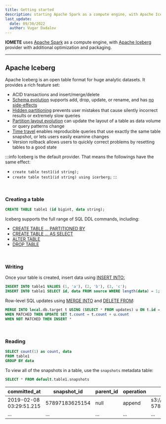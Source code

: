 ```yaml
---
title: Getting started
description: starting Apache Spark as a compute engine, with Apache Iceberg provider with additional optimization and packaging
last_update:
  date: 09/30/2022
  author: Vugar Dadalov
---
```


<!-- <head>
  <meta
    name="title"
    content="Getting started with Apache Iceberg"
  />
</head> -->

**IOMETE** uses [Apache Spark](https://spark.apache.org/) as a compute engine, with [Apache Iceberg](https://iceberg.apache.org/) provider with additional optimization and packaging.
___

## Apache Iceberg

Apache Iceberg is an open table format for huge analytic datasets. It provides a rich feature set:

  * ACID transactions and insert/merge/delete
  * [Schema evolution](https://iceberg.apache.org/evolution#schema-evolution) supports add, drop, update, or rename, and has [no side-effects](https://iceberg.apache.org/evolution#correctness)
  * [Hidden partitioning](https://iceberg.apache.org/partitioning) prevents user mistakes that cause silently incorrect results or extremely slow queries
  * [Partition layout evolution](https://iceberg.apache.org/evolution#partition-evolution) can update the layout of a table as data volume or query patterns change
  * [Time travel](https://iceberg.apache.org/spark-queries#time-travelr) enables reproducible queries that use exactly the same table snapshot, or lets users easily examine changes
  * Version rollback allows users to quickly correct problems by resetting tables to a good state


:::info
Iceberg is the default provider. That means the followings have the same effect:
- `create table test1(id string);`
- `create table test1(id string) using icerberg;`
:::

<br/>

### Creating a table

```sql
CREATE TABLE table1 (id bigint, data string);
```

Iceberg supports the full range of SQL DDL commands, including:
   
  * [CREATE TABLE ... PARTITIONED BY](https://iceberg.apache.org/spark-ddl/#create-table)
  * [CREATE TABLE ... AS SELECT](https://iceberg.apache.org/spark-ddl/#create-table-as-select)
  * [ALTER TABLE](https://iceberg.apache.org/spark-ddl/#alter-table)
  * [DROP TABLE](https://iceberg.apache.org/spark-ddl/#drop-table)

<br/>

### Writing
Once your table is created, insert data using [INSERT INTO:](https://iceberg.apache.org/spark-writes/#insert-into)
```sql
INSERT INTO table1 VALUES (1, 'a'), (2, 'b'), (3, 'c');
INSERT INTO table1 SELECT id, data FROM source WHERE length(data) = 1;
``` 

Row-level SQL updates using [MERGE INTO](https://iceberg.apache.org/spark-writes/#merge-into) and [DELETE FROM](https://iceberg.apache.org/docs/latest/spark-writes/):

```sql
MERGE INTO local.db.target t USING (SELECT * FROM updates) u ON t.id = u.id
WHEN MATCHED THEN UPDATE SET t.count = t.count + u.count
WHEN NOT MATCHED THEN INSERT *
```
<br/>

### Reading

```sql
SELECT count(1) as count, data
FROM table1
GROUP BY data
```

To view all of the snapshots in a table, use the `snapshots` metadata table:

```sql
SELECT * FROM default.table1.snapshots
```


| committed_at            | snapshot_id     | parent_id | operation  | manifest_list                                      |
| ----------------------- | --------------- | --------- | ---------- | -------------------------------------------------- |
| 2019-02-08 03:29:51.215 | 57897183625154  | null      | append     | s3://.../table/metadata/snap-57897183625154-1.avro |
| ...                     | ...             | ...       | ...        | ...                                                |